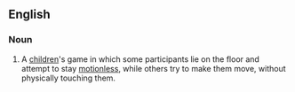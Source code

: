 ==English==
{{wikipedia}}
===Noun===
{{en-noun|-|head=[[sleeping]] [[lions]]}}

# {{context|games}} A [[children]]'s game in which some participants lie on the floor and attempt to stay [[motionless]], while others try to make them move, without physically touching them.